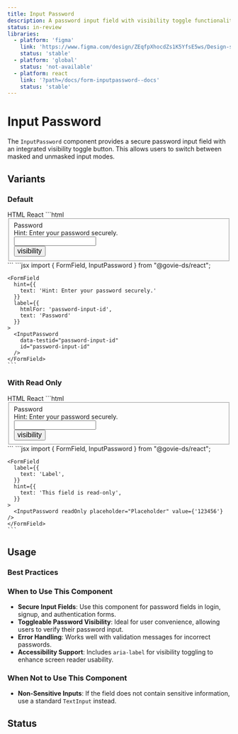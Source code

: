 ```yaml
---
title: Input Password
description: A password input field with visibility toggle functionality.
status: in-review
libraries:
  - platform: 'figma'
    link: 'https://www.figma.com/design/ZEqfpXhocdZs1K5YfsE5ws/Design-system?node-id=5205-1609&t=OTohNL833jZFP7AL-0'
    status: 'stable'
  - platform: 'global'
    status: 'not-available'
  - platform: react
    link: '?path=/docs/form-inputpassword--docs'
    status: 'stable'
---
```


# Input Password

The `InputPassword` component provides a secure password input field with an integrated visibility toggle button. This allows users to switch between masked and unmasked input modes.

## Variants

### Default

<ComponentContainer>
  <FormField
    hint={{
      text: 'Hint: Enter your password securely.',
    }}
    label={{
      htmlFor: 'password-input-id',
      text: 'Password',
    }}
  >
    <InputPassword data-testid="password-input-id" id="password-input-id" />
  </FormField>
</ComponentContainer>

<Tabs id="tab3">
  <TabList>
    <TabItem value="tab31" checked>HTML</TabItem>
    <TabItem value="tab33">React</TabItem>
  </TabList>
  <TabPanel value="tab31">        
    ```html
    <fieldset class="">
    <label class="gi-text-md gi-label gi-mb-1" for="password-input-id">Password</label>
        <div class="gi-hint-text-md gi-hint-text gi-mb-1">Hint: Enter your password securely.</div>
        <div class="gi-text-input-container">
            <div class="gi-text-input-inner">
                <input data-end-element="true" class="gi-text-input" data-testid="password-input-id" id="password-input-id" type="password">
                <div class="gi-text-input-end-element" data-suffix="false"><button role="button" data-testid="govieIconButton-dark-flat-small-undefined" class="gi-btn gi-btn-flat-dark gi-icon-btn-small undefined "><span data-testid="govie-icon" role="presentation" class="gi-block material-symbols-outlined" style="font-size: 16px;">visibility</span></button></div>
            </div>
        </div>
    </fieldset>
    ```
  </TabPanel>
  <TabPanel value="tab33">
    ```jsx
    import { FormField, InputPassword } from "@govie-ds/react";
    
    <FormField
      hint={{
        text: 'Hint: Enter your password securely.'
      }}
      label={{
        htmlFor: 'password-input-id',
        text: 'Password'
      }}
    >
      <InputPassword
        data-testid="password-input-id"
        id="password-input-id"
      />
    </FormField>
    ```
  </TabPanel>
</Tabs>

### With Read Only

<ComponentContainer>
  <FormField
    label={{
      text: 'Label',
    }}
    hint={{
      text: 'This field is read-only',
    }}
  >
    <InputPassword readOnly placeholder="Placeholder" value={'123456'} />
  </FormField>
</ComponentContainer>

<Tabs id="tab2">
  <TabList>
    <TabItem value="tab21" checked>HTML</TabItem>
    <TabItem value="tab23">React</TabItem>
  </TabList>
  <TabPanel value="tab21">        
    ```html
    <fieldset class="">
    <label class="gi-text-md gi-label gi-mb-1" for="password-input-id">Password</label>
        <div class="gi-hint-text-md gi-hint-text gi-mb-1">Hint: Enter your password securely.</div>
        <div class="gi-text-input-container">
            <div class="gi-text-input-inner">
                <input readonly read data-end-element="true" class="gi-text-input" data-testid="password-input-id" id="password-input-id" type="password">
                <div class="gi-text-input-end-element" data-suffix="false"><button role="button" data-testid="govieIconButton-dark-flat-small-undefined" class="gi-btn gi-btn-flat-dark gi-icon-btn-small undefined "><span data-testid="govie-icon" role="presentation" class="gi-block material-symbols-outlined" style="font-size: 16px;">visibility</span></button></div>
            </div>
        </div>
    </fieldset>
    ```
  </TabPanel>
  <TabPanel value="tab23">
    ```jsx
    import { FormField, InputPassword } from "@govie-ds/react";
    
    <FormField
      label={{
        text: 'Label',
      }}
      hint={{
        text: 'This field is read-only',
      }}
    >
      <InputPassword readOnly placeholder="Placeholder" value={'123456'} />
    </FormField>
    ```
  </TabPanel>
</Tabs>

## Usage

### Best Practices

### When to Use This Component

- **Secure Input Fields**: Use this component for password fields in login, signup, and authentication forms.
- **Toggleable Password Visibility**: Ideal for user convenience, allowing users to verify their password input.
- **Error Handling**: Works well with validation messages for incorrect passwords.
- **Accessibility Support**: Includes `aria-label` for visibility toggling to enhance screen reader usability.

### When Not to Use This Component

- **Non-Sensitive Inputs**: If the field does not contain sensitive information, use a standard `TextInput` instead.

## Status

<ComponentStatusBlock componentId="input-password" />
